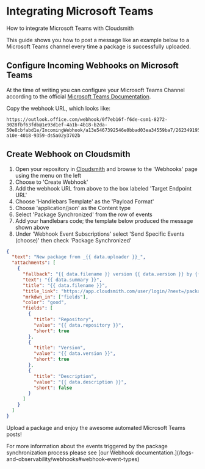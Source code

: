 
# Integrating Microsoft Teams

How to integrate Microsoft Teams with Cloudsmith

This guide shows you how to post a message like an example below to a Microsoft Teams channel every time a package is successfully uploaded.
<BlockImage src={cloudsmithWebhooksExampleImage} alt=""></BlockImage>

## Configure Incoming Webhooks on Microsoft Teams

At the time of writing you can configure your Microsoft Teams Channel according to the official [Microsoft Teams Documentation](https://docs.microsoft.com/en-us/microsoftteams/platform/webhooks-and-connectors/how-to/add-incoming-webhook).

Copy the webhook URL, which looks like:

```
https://outlook.office.com/webhook/0f7eb16f-f6de-csm1-8272-3028fbf63fdb@1e93d1ef-4a1b-4b18-b2da-50e8cbfabd1e/IncomingWebhook/a13e5467392546e0bbad03ea34559ba7/262349195-a10e-4018-9359-ds5a02y3702b
```

## Create Webhook on Cloudsmith

1. Open your repository in [Cloudsmith](https://app.cloudsmith.com) and browse to the 'Webhooks' page using the menu on the left
2. Choose to 'Create Webhook'
3. Add the webhook URL from above to the box labeled 'Target Endpoint URL'
4. Choose 'Handlebars Template' as the 'Payload Format'
5. Choose 'application/json' as the Content type
6. Select 'Package Synchronized' from the row of events 
7. Add your handlebars code; the template below produced the message shown above
8. Under 'Webhook Event Subscriptions' select  'Send Specific Events (choose)' then check 'Package Synchronized'

```json
{
  "text": "New package from _{{ data.uploader }}_",
  "attachments": [
    {
      "fallback": "{{ data.filename }} version {{ data.version }} by {{ data.uploader }}",
      "text": "{{ data.summary }}",
      "title": "{{ data.filename }}",
      "title_link": "https://app.cloudsmith.com/user/login/?next=/package/{{ data.workspace }}/{{ data.repository }}/detail/{{ data.slug }}",
      "mrkdwn_in": ["fields"],
      "color": "good",
      "fields": [
        {
          "title": "Repository",
          "value": "{{ data.repository }}",
          "short": true
        },
        {
          "title": "Version",
          "value": "{{ data.version }}",
          "short": true
        },
        {
          "title": "Description",
          "value": "{{ data.description }}",
          "short": false
        }
      ]
    }
  ]
}
```

Upload a package and enjoy the awesome automated Microsoft Teams posts!

<Note variant="note" headlinee="Webhook Event Types">
For more information about the events triggered by the package synchronization process please see [our Webhook documentation.](/logs-and-observability/webhooks#webhook-event-types)
</Note>